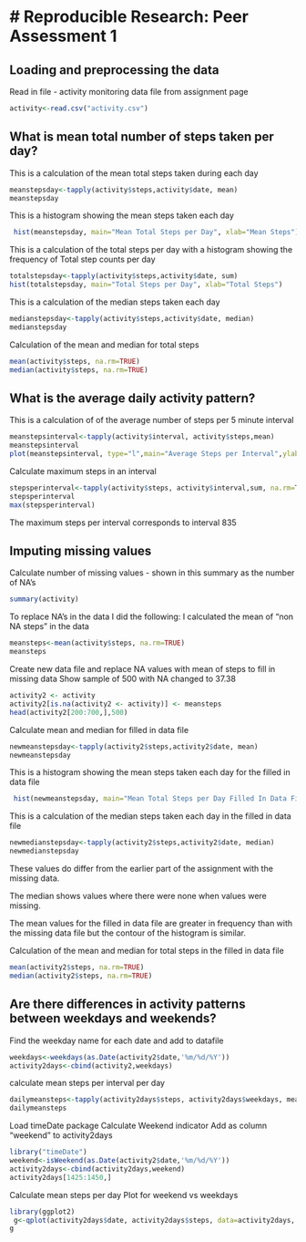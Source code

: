 # Reproducible Research: Peer Assessment 1
========================================================
## Loading and preprocessing the data

Read in file - activity monitoring data file from assignment page
```r
activity<-read.csv("activity.csv")
```


## What is mean total number of steps taken per day?
This is a calculation of the mean total steps taken during each day

```r
meanstepsday<-tapply(activity$steps,activity$date, mean)
meanstepsday
```

This is a histogram showing the mean steps taken each day
```r
 hist(meanstepsday, main="Mean Total Steps per Day", xlab="Mean Steps")
```

This is a calculation of the total steps per day with a histogram showing the frequency of Total step counts per day
```r
totalstepsday<-tapply(activity$steps,activity$date, sum)
hist(totalstepsday, main="Total Steps per Day", xlab="Total Steps")
```


This is a calculation of the median steps taken each day
```r
medianstepsday<-tapply(activity$steps,activity$date, median)
medianstepsday
```

Calculation of the mean and median for total steps
```r
mean(activity$steps, na.rm=TRUE)
median(activity$steps, na.rm=TRUE)
```



## What is the average daily activity pattern?

This is a calculation of of the average number of steps per 5 minute interval
```r
meanstepsinterval<-tapply(activity$interval, activity$steps,mean)
meanstepsinterval
plot(meanstepsinterval, type="l",main="Average Steps per Interval",ylab="Mean Steps per Interval", xlab="5 Minute Intervals")
```

Calculate maximum steps in an interval
```r
stepsperinterval<-tapply(activity$steps, activity$interval,sum, na.rm=T)
stepsperinterval
max(stepsperinterval)
```
The maximum steps per interval corresponds to interval 835

## Imputing missing values
Calculate number of missing values - shown in this summary as the number of NA's
```r
summary(activity)
```

To replace NA's in the data I did the following:
I calculated the mean of "non NA steps" in the data
```r
meansteps<-mean(activity$steps, na.rm=TRUE)
meansteps
```

Create new data file and replace NA values with mean of steps to fill in missing data
Show sample of 500 with NA changed to 37.38
```r
activity2 <- activity
activity2[is.na(activity2 <- activity)] <- meansteps
head(activity2[200:700,],500)
```

Calculate mean and median for filled in data file 
```r
newmeanstepsday<-tapply(activity2$steps,activity2$date, mean)
newmeanstepsday
```

This is a histogram showing the mean steps taken each day for the filled in data file
```r
 hist(newmeanstepsday, main="Mean Total Steps per Day Filled In Data File", xlab="Mean Steps")
```

This is a calculation of the median steps taken each day in the filled in data file
```r
newmedianstepsday<-tapply(activity2$steps,activity2$date, median)
newmedianstepsday
```

These values do differ from the earlier part of the assignment with the missing data.

The median shows values where there were none when values were missing.

The mean values for the filled in data file are greater in frequency than with the missing data file but the contour of the histogram is similar.

Calculation of the mean and median for total steps in the filled in data file
```r
mean(activity2$steps, na.rm=TRUE)
median(activity2$steps, na.rm=TRUE)
```

## Are there differences in activity patterns between weekdays and weekends?
Find the weekday name for each date and add to datafile
```r
weekdays<-weekdays(as.Date(activity2$date,'%m/%d/%Y'))
activity2days<-cbind(activity2,weekdays)
```

calculate mean steps per interval per day
```r
dailymeansteps<-tapply(activity2days$steps, activity2days$weekdays, mean)
dailymeansteps
```
Load timeDate package
Calculate Weekend indicator
Add as column "weekend" to activity2days
```r
library("timeDate")
weekend<-isWeekend(as.Date(activity2$date,'%m/%d/%Y'))
activity2days<-cbind(activity2days,weekend)
activity2days[1425:1450,]
```

Calculate mean steps per day
Plot for weekend vs weekdays
```r
library(ggplot2)
 g<-qplot(activity2days$date, activity2days$steps, data=activity2days, color=weekend, facets=weekend~.,xlab=("Day"),ylab=("Steps"), main=("Steps per Day  Weekend vs Weekdays"))+geom_line()
g
```


 


 
   



